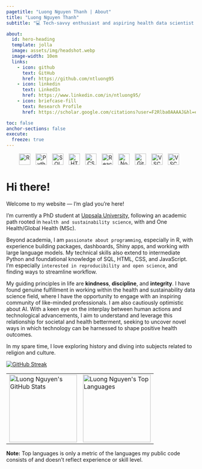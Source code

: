 ```yaml
---
pagetitle: "Luong Nguyen Thanh | About"
title: "Luong Nguyen Thanh"
subtitle: "💻 Tech-savvy enthusiast and aspiring health data scientist 🩺"

about:
  id: hero-heading
  template: jolla
  image: assets/img/headshot.webp
  image-width: 10em
  links:
    - icon: github
      text: GitHub
      href: https://github.com/ntluong95
    - icon: linkedin
      text: LinkedIn
      href: https://www.linkedin.com/in/ntluong95/
    - icon: briefcase-fill
      text: Research Profile
      href: https://scholar.google.com/citations?user=F2Rlba0AAAAJ&hl=en

toc: false
anchor-sections: false
execute: 
  freeze: true
---
```


::: {#hero-heading}
:::

<!-- Search in "Go to file" here https://github.com/devicons/devicon -->
<p align="center" style="margin: 0em 0;">
<img src="https://cdn.jsdelivr.net/gh/devicons/devicon/icons/r/r-plain.svg" alt="R" width="30px"  style="padding-right:10px;" />
<img src="https://cdn.jsdelivr.net/gh/devicons/devicon/icons/python/python-plain.svg" alt="Python" width="30px" style="padding-right:10px;" />
<img src="https://cdn.jsdelivr.net/gh/devicons/devicon/icons/mysql/mysql-original.svg" alt="SQL" width="30px" style="padding-right:10px;" />
<img src="https://cdn.jsdelivr.net/gh/devicons/devicon/icons/html5/html5-original.svg" alt="HTML" width="30px" style="padding-right:10px;" />
<img src="https://cdn.jsdelivr.net/gh/devicons/devicon/icons/css3/css3-original.svg" alt="CSS" width="30px" style="padding-right:10px;" />
<img src="https://cdn.jsdelivr.net/gh/devicons/devicon/icons/react/react-original.svg" alt="React" width="30px" style="padding-right:10px;" />
<img src="https://cdn.jsdelivr.net/gh/devicons/devicon/icons/nodejs/nodejs-original.svg" alt="NodeJS" width="30px" style="padding-right:10px;" />
<img src="https://cdn.jsdelivr.net/gh/devicons/devicon/icons/git/git-original.svg" alt="Git" width="30px" style="padding-right:10px;" />
<img src="https://cdn.jsdelivr.net/gh/devicons/devicon/icons/vscode/vscode-original.svg" alt="VSCode" width="30px" style="padding-right:10px;" />
<img src="https://cdn.jsdelivr.net/gh/devicons/devicon/icons/rstudio/rstudio-original.svg" alt="VSCode" width="30px" style="padding-right:10px;" />
</p>


# Hi there!

Welcome to my website — I'm glad you're here!


I'm currently a PhD student at [Uppsala University](https://www.uu.se/en/contact-and-organisation/staff?query=N21-1055), following an academic path rooted in `health and sustainability science`, with  and One Health/Global Health (MSc).

Beyond academia, I am `passionate about programming`, especially in R, with experience building packages, dashboards, Shiny apps, and working with large language models. My technical skills also extend to intermediate Python and foundational knowledge of SQL, HTML, CSS, and JavaScript. I’m especially `interested in reproducibility and open science`, and finding ways to streamline workflow.

My guiding principles in life are **kindness**, **discipline**, and **integrity**. I have found genuine fulfillment in working within the health and sustainability data science field, where I have the opportunity to engage with an inspiring community of like-minded professionals. I am also cautiously optimistic about AI. With a keen eye on the interplay between human actions and technological advancements, I aim to understand and leverage this relationship for societal and health betterment, seeking to uncover novel ways in which technology can be harnessed to shape positive health outcomes.

In my spare time, I love exploring history and diving into subjects related to religion and culture.

[![GitHub Streak](https://streak-stats.demolab.com?user=ntluong95&theme=react&hide_border=true&fire=FF8C3E&ring=FF9FE1&stroke=FF9FE1)](https://git.io/streak-stats)

<table>
  <tr>
    <td>
      <a href="https://github.com/anuraghazra/github-readme-stats">
        <img
          src="https://github-readme-stats-wdme.vercel.app/api?username=ntluong95&theme=react&text_color=7cc0e2&title_color=7cc0e2&show_icons=true&icon_color=ff9fe1&hide_border=true"
          alt="Luong Nguyen's GitHub Stats"
          height="180"
        />
      </a>
    </td>
    <td>
      <a href="https://github.com/anuraghazra/github-readme-stats">
        <img
          src="https://github-readme-stats-wdme.vercel.app/api/top-langs/?username=ntluong95&layout=compact&theme=react&text_color=7cc0e2&title_color=7cc0e2&hide_border=true&hide=shell,css,html"
          alt="Luong Nguyen's Top Languages"
          height="180"
        />
      </a>
    </td>
  </tr>
</table>

<b>Note:</b> Top languages is only a metric of the languages my public code consists of and doesn't reflect experience or skill level.


<!-- ![](assets/img/winner-quote.jpg){fig-align="center"} -->